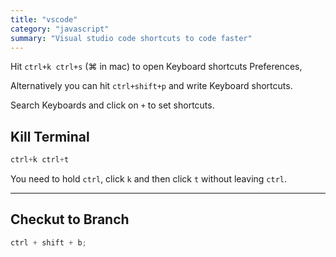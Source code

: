 ```yaml
---
title: "vscode"
category: "javascript"
summary: "Visual studio code shortcuts to code faster"
---
```


Hit `ctrl+k ctrl+s` (⌘ in mac) to open Keyboard shortcuts Preferences,

Alternatively you can hit `ctrl+shift+p` and write Keyboard shortcuts.

Search Keyboards and click on `+` to set shortcuts.

## Kill Terminal

```javascript
ctrl+k ctrl+t
```

You need to hold `ctrl`, click `k` and then click `t` without leaving `ctrl`.

---

## Checkut to Branch

```javascript
ctrl + shift + b;
```
